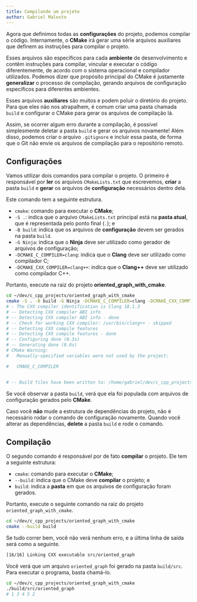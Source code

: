 ```yaml
---
title: Compilando um projeto
author: Gabriel Malosto
---
```


Agora que definimos todas as **configurações** do projeto, podemos compilar o código.
Internamente, o **CMake** irá gerar uma série arquivos auxiliares que definem as instruções para compilar o projeto.

Esses arquivos são específicos para cada **ambiente** de desenvolvimento e contêm instruções para compilar, vincular e executar o código diferentemente, de acordo com o sistema operacional e compilador utilizados.
Podemos dizer que propósito principal do CMake é justamente **generalizar** o processo de compilação, gerando arquivos de configuração específicos para diferentes ambientes.

Esses arquivos **auxiliares** são muitos e podem poluir o diretório do projeto. Para que eles não nos atrapalhem, é comum criar uma pasta chamada `build` e configurar o CMake para gerar os arquivos de compilação lá.

Assim, se ocorrer algum erro durante a compilação, é possível simplesmente deletar a pasta `build` e gerar os arquivos novamente!
Além disso, podemos criar o arquivo `.gitignore` e incluir essa pasta, de forma que o Git não envie os arquivos de compilação para o repositório remoto.

## Configurações

Vamos utilizar dois comandos para compilar o projeto.
O primeiro é responsável por **ler** os arquivos `CMakeLists.txt` que escrevemos, **criar** a pasta `build` e **gerar** os arquivos de **configuração** necessários dentro dela.

Este comando tem a seguinte estrutura.

- `cmake`: comando para executar o **CMake**;
- `-S .`: indica que o arquivo `CMakeLists.txt` principal está na **pasta atual**, que é representada pelo ponto final (`.`); e
- `-B build`: indica que os arquivos de **configuração** devem ser gerados na pasta `build`.
- `-G Ninja`: indica que o **Ninja** deve ser utilizado como gerador de arquivos de configuração;
- `-DCMAKE_C_COMPILER=clang`: indica que o **Clang** deve ser utilizado como compilador C;
- `-DCMAKE_CXX_COMPILER=clang++`: indica que o **Clang++** deve ser utilizado como compilador C++.

Portanto, execute na raiz do projeto **oriented_graph_with_cmake**.

```zsh title="Fedora, WSL ou Mint" frame="terminal"
cd ~/dev/c_cpp_projects/oriented_graph_with_cmake
cmake -S . -B build -G Ninja -DCMAKE_C_COMPILER=clang -DCMAKE_CXX_COMPILER=clang++
# - The CXX compiler identification is Clang 18.1.3
# -- Detecting CXX compiler ABI info
# -- Detecting CXX compiler ABI info - done
# -- Check for working CXX compiler: /usr/bin/clang++ - skipped
# -- Detecting CXX compile features
# -- Detecting CXX compile features - done
# -- Configuring done (0.3s)
# -- Generating done (0.0s)
# CMake Warning:
#   Manually-specified variables were not used by the project:

# 	CMAKE_C_COMPILER


# -- Build files have been written to: /home/gabriel/dev/c_cpp_projects/oriented_graph_with_cmake/build
```

Se você observar a pasta `build`, verá que ela foi populada com arquivos de configuração gerados pelo **CMake**.

Caso você **não** mude a estrutura de dependências do projeto, não é necessário rodar o comando de configuração novamente.
Quando você alterar as dependências, **delete** a pasta `build` e rode o comando.

## Compilação

O segundo comando é responsável por de fato **compilar** o projeto.
Ele tem a seguinte estrutura:

- `cmake`: comando para executar o **CMake**;
- `--build`: indica que o CMake deve **compilar** o projeto; e
- `build`: indica a **pasta** em que os arquivos de configuração foram gerados.

Portanto, execute o seguinte comando na raiz do projeto `oriented_graph_with_cmake`.

```zsh title="Fedora, WSL ou Mint" frame="terminal"
cd ~/dev/c_cpp_projects/oriented_graph_with_cmake
cmake --build build
```

Se tudo correr bem, você não verá nenhum erro, e a última linha de saída será como a seguinte.

```zsh title="Fedora, WSL ou Mint" frame="terminal"
[16/16] Linking CXX executable src/oriented_graph
```

Você verá que um arquivo `oriented_graph` foi gerado na pasta `build/src`.
Para executar o programa, basta chamá-lo.

```zsh title="Fedora, WSL ou Mint" frame="terminal"
cd ~/dev/c_cpp_projects/oriented_graph_with_cmake
./build/src/oriented_graph
# 1 3 4 5 2
```
